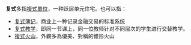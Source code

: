 '''复式'''多指[[複式單位|複式單位]]，一种跃层单元住宅。也可以指：

* [[复式簿记|复式簿记]]，商业上一种记录金融交易的标准系统
* [[复式教学|复式教学]]，即同一节课上，同一位教师针对不同层次的学生进行交替教学。
* [[複式火山|複式火山]]，外觀多為優美、對稱的錐形火山

{{disambig|cat=二字消歧义}}